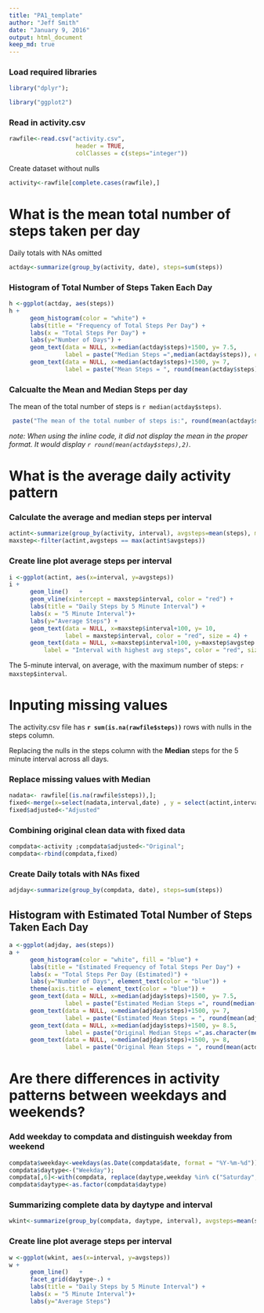 ```yaml
---
title: "PA1_template"
author: "Jeff Smith"
date: "January 9, 2016"
output: html_document
keep_md: true
---
```




### Load required libraries
```r
library("dplyr");

library("ggplot2")
```

### Read in activity.csv
```r
rawfile<-read.csv("activity.csv",  
                   header = TRUE,
                   colClasses = c(steps="integer"))
```

Create dataset without nulls
```r
activity<-rawfile[complete.cases(rawfile),] 
```


#  What is the mean total number of steps taken per day

Daily totals with NAs omitted
```r
actday<-summarize(group_by(activity, date), steps=sum(steps))
```


### Histogram of Total Number of Steps Taken Each Day

```r
h <-ggplot(actday, aes(steps))
h +
      geom_histogram(color = "white") +
      labs(title = "Frequency of Total Steps Per Day") +
      labs(x = "Total Steps Per Day") +
      labs(y="Number of Days") +
      geom_text(data = NULL, x=median(actday$steps)+1500, y= 7.5, 
                label = paste("Median Steps =",median(actday$steps)), color = "black", size = 4, hjust = 0) +
      geom_text(data = NULL, x=median(actday$steps)+1500, y= 7, 
                label = paste("Mean Steps = ", round(mean(actday$steps),2)), color = "black", size = 4, hjust = 0) 
```  

### Calcualte the Mean and Median Steps per day
 
The mean of the total number of steps is `r median(actday$steps)`.
```r
 paste("The mean of the total number of steps is:", round(mean(actday$steps),2))
```
*note: When using the inline code, it did not display the mean in the proper format.  It would display `r round(mean(actday$steps),2) `.*


# What is the average daily activity pattern

### Calculate the average and median steps per interval
```r
actint<-summarize(group_by(activity, interval), avgsteps=mean(steps), medsteps=median(steps) );
maxstep<-filter(actint,avgsteps == max(actint$avgsteps))
```


### Create line plot average steps per interval
```r
i <-ggplot(actint, aes(x=interval, y=avgsteps))
i +
      geom_line()   +
      geom_vline(xintercept = maxstep$interval, color = "red") +
      labs(title = "Daily Steps by 5 Minute Interval") +
      labs(x = "5 Minute Interval")+
      labs(y="Average Steps") +
      geom_text(data = NULL, x=maxstep$interval+100, y= 10, 
                label = maxstep$interval, color = "red", size = 4) +
      geom_text(data = NULL, x=maxstep$interval+100, y=maxstep$avgstep - 20, 
          label = "Interval with highest avg steps", color = "red", size = 4, hjust = 0)
```                      

The 5-minute interval, on average, with the maximum number of steps: `r maxstep$interval`.


# Inputing missing values


The activity.csv file has **`r sum(is.na(rawfile$steps))`** rows with nulls in the steps column.

Replacing the nulls in the steps column with the **Median** steps for the 5 minute interval across all days.

### Replace missing values with Median
```r
nadata<- rawfile[(is.na(rawfile$steps)),];
fixed<-merge(x=select(nadata,interval,date) , y = select(actint,interval,steps=medsteps), by = "interval");
fixed$adjusted<-"Adjusted"
```
### Combining original clean data with fixed data
```r
compdata<-activity ;compdata$adjusted<-"Original";
compdata<-rbind(compdata,fixed)
```


### Create Daily totals with NAs fixed
```r
adjday<-summarize(group_by(compdata, date), steps=sum(steps))
```

## Histogram with Estimated Total Number of Steps Taken Each Day

```r
a <-ggplot(adjday, aes(steps))
a +
      geom_histogram(color = "white", fill = "blue") +
      labs(title = "Estimated Frequency of Total Steps Per Day") +
      labs(x = "Total Steps Per Day (Estimated)") +
      labs(y="Number of Days", element_text(color = "blue")) +
      theme(axis.title = element_text(color = "blue")) +
      geom_text(data = NULL, x=median(adjday$steps)+1500, y= 7.5, 
                label = paste("Estimated Median Steps =", round(median(adjday$steps),2)), color = "blue", size = 4, hjust = 0) +
      geom_text(data = NULL, x=median(adjday$steps)+1500, y= 7, 
                label = paste("Estimated Mean Steps = ", round(mean(adjday$steps),2)), color = "blue", size = 4, hjust = 0) +
      geom_text(data = NULL, x=median(adjday$steps)+1500, y= 8.5, 
                label = paste("Original Median Steps =",as.character(median(actday$steps))), color = "black", size = 4, hjust = 0) +
      geom_text(data = NULL, x=median(adjday$steps)+1500, y= 8, 
                label = paste("Original Mean Steps = ", round(mean(actday$steps),2)), color = "black", size = 4, hjust = 0) 

```  


# Are there differences in activity patterns between weekdays and weekends?


### Add weekday to compdata and distinguish weekday from weekend
```r
compdata$weekday<-weekdays(as.Date(compdata$date, format = "%Y-%m-%d"));
compdata$daytype<-("Weekday");
compdata[,6]<-with(compdata, replace(daytype,weekday %in% c("Saturday", "Sunday"), "Weekend"));
compdata$daytype<-as.factor(compdata$daytype)
```
### Summarizing complete data by daytype and interval
```r
wkint<-summarize(group_by(compdata, daytype, interval), avgsteps=mean(steps) )
```


### Create line plot average steps per interval
```r
w <-ggplot(wkint, aes(x=interval, y=avgsteps))
w +
      geom_line()   +
      facet_grid(daytype~.) +
      labs(title = "Daily Steps by 5 Minute Interval") +
      labs(x = "5 Minute Interval")+
      labs(y="Average Steps") 
```
